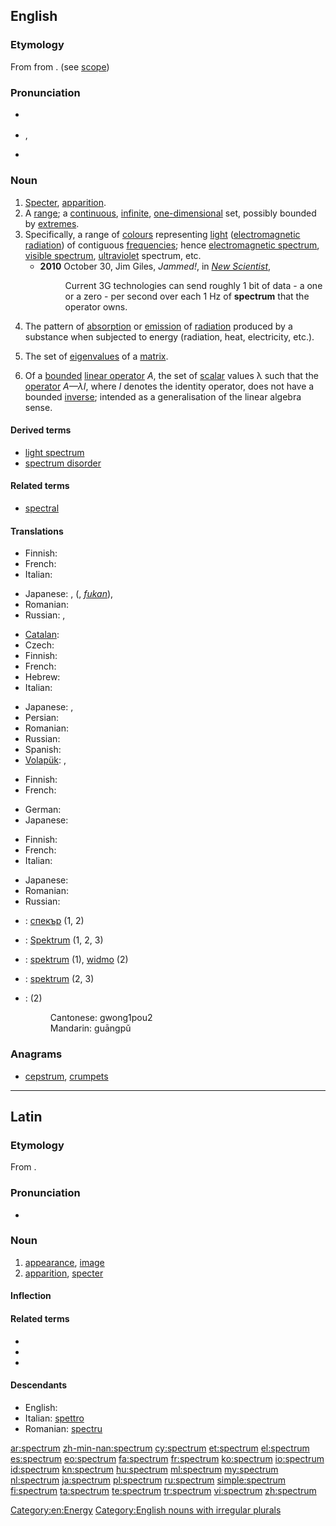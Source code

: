 ==English==
{{wikipedia}}

===Etymology===
From {{etyl|la}} {{term|spectrum||appearance, image, apparition|lang=la}} from {{term|specio|speciō|look at, view|lang=la}}. (see [[scope]])

===Pronunciation===
* {{a|Canada|UK}} {{IPA|/ˈspektrəm/}}
* {{a|unknown}} {{IPA|/ˈspɛktrəm/}}, {{SAMPA|/"spEktr@m/}}
* {{rhymes|ɛktrəm}}

===Noun===
{{en-noun|spectr|a|pl2=spectrums}}

# [[specter|Specter]], [[apparition]]. {{defdate|from early 17th c.}}
# A [[range]]; a [[continuous]], [[infinite]], [[one-dimensional]] set, possibly bounded by [[extremes]].
# Specifically, a range of [[colour]]s representing [[light]] ([[electromagnetic radiation]]) of contiguous [[frequency|frequencies]]; hence [[electromagnetic spectrum]], [[visible spectrum]], [[ultraviolet]] spectrum, etc. {{defdate|from later 17th c.}}
#* '''2010''' October 30, Jim Giles, ''Jammed!'', in ''[[w:New Scientist|New Scientist]]'',
#*: Current 3G technologies can send roughly 1 bit of data - a one or a zero - per second over each 1 Hz of '''spectrum''' that the operator owns.
# {{chemistry}} The pattern of [[absorption]] or [[emission]] of [[radiation]] produced by a substance when subjected to energy (radiation, heat, electricity, etc.).
# {{mathematics|linear algebra}} The set of [[eigenvalue]]s of a [[matrix]].
# {{mathematics|functional analysis}} Of a [[bounded]] [[linear operator]] ''A'', the set of [[scalar]] values λ such that the [[operator]] ''A—λI'', where ''I'' denotes the identity operator, does not have a bounded [[inverse]]; intended as a generalisation of the linear algebra sense.

====Derived terms====
* [[light spectrum]]
* [[spectrum disorder]]

====Related terms====
* [[spectral]]

====Translations====
{{trans-top|range}}
* Finnish: {{t|fi|kirjo}}
* French: {{t+|fr|spectre|m}}
* Italian: {{t+|it|spettro}}
{{trans-mid}}
* Japanese: {{l|ja|譜}}, {{l|ja|譜間}} ({{l|ja|ふかん}}, ''[[fukan]]''), {{t-|ja|スペクトル|tr=supekutoru}}
* Romanian: {{t-|ro|spectru|n}}
* Russian: {{t+|ru|спектр|m|tr=sp'ektr}}, {{t|ru|диапазон|m|tr=diapazón}}
{{trans-bottom}}

{{trans-top|range of colors}}
* [[Catalan]]: {{t|ca|espectre|m}}
* Czech: {{t-|cs|spektrum|n}}
* Finnish: {{t|fi|kirjo}}
* French: {{t+|fr|spectre|m}}
* Hebrew: {{t+|he|ספקטרום|tr=spéktrum}}
* Italian: {{t+|it|spettro}}
{{trans-mid}}
* Japanese: {{t-|ja|スペクトル|tr=supekutoru}}, {{t|ja|分光特性|tr=bunkō tokusē}}
* Persian: {{t-|fa|طیف}}
* Romanian: {{t-|ro|spectru|n}}
* Russian: {{t+|ru|спектр|m|tr=sp'ektr}}
* Spanish: {{t|es|espectro|m}}
* [[Volapük]]: {{t|vo|späktrum}}, {{t|vo|kölaspäktrum}}
{{trans-bottom}}

{{trans-top|chemistry: a pattern of absorption or emission of radiation}}
* Finnish: {{t|fi|spektri}}
* French: {{t+|fr|spectre|m}}
{{trans-mid}}
* German: {{t|de|Spektrum|n}}
* Japanese: {{t-|ja|スペクトル|tr=supekutoru}}
{{trans-bottom}}

{{trans-top|linear algebra: set of scalar values}}
* Finnish: {{t|fi|spektri}}
* French: {{t+|fr|spectre|m}}
* Italian: {{t+|it|spettro}}
{{trans-mid}}
* Japanese: {{t-|ja|スペクトル|tr=supekutoru}}
* Romanian: {{t-|ro|spectru|n}}
* Russian: {{t+|ru|спектр|sp'ektr|m}}
{{trans-bottom}}

{{checktrans-top}}
* {{ttbc|bg}}: [[спекър]] {{m}} (1, 2)
* {{ttbc|de}}: [[Spektrum]] {{n}} (1, 2, 3)
{{trans-mid}}
* {{ttbc|pl}}: [[spektrum]] {{n}} (1), [[widmo]] {{n}} (2)
* {{ttbc|sv}}: [[spektrum]] {{n}} (2, 3)
* {{ttbc|zh}}: {{zh-ts|光譜|光谱}} (2)
*: Cantonese: gwong1pou2
*: Mandarin: guāngpǔ
{{trans-bottom}}

===Anagrams===
* [[cepstrum#English|cepstrum]], [[crumpets#English|crumpets]]

[[Category:en:Energy]]
[[Category:English nouns with irregular plurals]]

----

==Latin==

===Etymology===
From {{term|specio|speciō|look at, behold|lang=la}}.

===Pronunciation===
* {{a|Classical}} {{IPA|/ˈspek.trum/|lang=la}}

===Noun===
{{la-noun|spectrum|spectri|spectrī|n|second}}

# [[appearance]], [[image]]
# [[apparition]], [[specter]]

====Inflection====
{{la-decl-2nd-N|spectr}}

====Related terms====
* {{l|la|specio|speciō}}
* {{l|la|spectio|spectiō}}
* {{l|la|specto|spectō}}

====Descendants====
* English: {{l|en|spectrum}}
* Italian: [[spettro]]
* Romanian: [[spectru]]

[[ar:spectrum]]
[[zh-min-nan:spectrum]]
[[cy:spectrum]]
[[et:spectrum]]
[[el:spectrum]]
[[es:spectrum]]
[[eo:spectrum]]
[[fa:spectrum]]
[[fr:spectrum]]
[[ko:spectrum]]
[[io:spectrum]]
[[id:spectrum]]
[[kn:spectrum]]
[[hu:spectrum]]
[[ml:spectrum]]
[[my:spectrum]]
[[nl:spectrum]]
[[ja:spectrum]]
[[pl:spectrum]]
[[ru:spectrum]]
[[simple:spectrum]]
[[fi:spectrum]]
[[ta:spectrum]]
[[te:spectrum]]
[[tr:spectrum]]
[[vi:spectrum]]
[[zh:spectrum]]